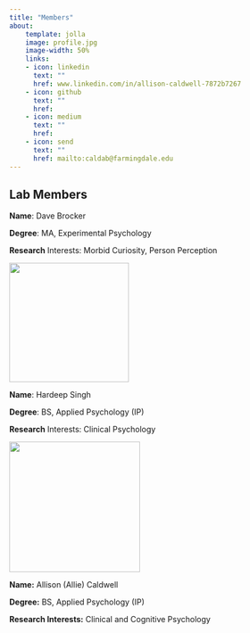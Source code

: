 ```yaml
---
title: "Members"
about:
    template: jolla
    image: profile.jpg
    image-width: 50%
    links:
    - icon: linkedin
      text: ""
      href: www.linkedin.com/in/allison-caldwell-7872b7267
    - icon: github
      text: ""
      href: 
    - icon: medium
      text: ""
      href: 
    - icon: send
      text: ""
      href: mailto:caldab@farmingdale.edu
---
```


## Lab Members

**Name**: Dave Brocker

**Degree**: MA, Experimental Psychology

**Research** Interests: Morbid Curiosity, Person Perception

![](images/IMG_4360_2.jpg){width="214"}

**Name**: Hardeep Singh

**Degree**: BS, Applied Psychology (IP)

**Research** Interests: Clinical Psychology

![](images/yearbookpic.jpg){width="234"}

**Name:** Allison (Allie) Caldwell

**Degree:** BS, Applied Psychology (IP)

**Research Interests:** Clinical and Cognitive Psychology

